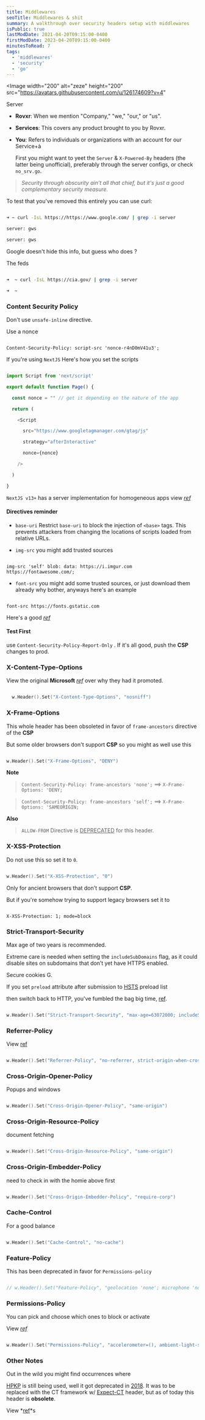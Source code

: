 ```yaml
---
title: Middlewares
seoTitle: Middlewares & shit
summary: A walkthrough over security headers setup with middlewares 
isPublic: true
lastModDate: 2021-04-20T09:15:00-0400
firstModDate: 2023-04-20T09:15:00-0400
minutesToRead: 7
tags:
  - 'middlewares'
  - 'security'
  - 'go'
---
```


<Image
  width="200"
  alt="zeze"
  height="200"
  src="https://avatars.githubusercontent.com/u/126174609?v=4"
></Image>

<H>Server</H>

- **Rovxr**: When we mention "Company," "we," "our," or "us".

- **Services**: This covers any product brought to you by Rovxr.

- **You**: Refers to individuals or organizations with an account for our Service+à

  First you might want to yeet the `Server` & `X-Powered-By` headers (the latter being
  unofficial), preferably through the server configs, or check `no_srv.go`.

> _Security through obscurity ain’t all that chief, but it's just a good complementary security measure._

To test that you've removed this entirely you can use curl:

```bash

➜ ~ curl -IsL https://https://www.google.com/ | grep -i server

server: gws

server: gws

````

Google doesn't hide this info, but guess who does ?

The feds

```bash

➜  ~ curl -IsL https://cia.gov/ | grep -i server

➜  ~

````

### Content Security Policy

Don't use `unsafe-inline` directive.

Use a nonce

```http

Content-Security-Policy: script-src 'nonce-r4nD0mV41u3';

```

If you're using `NextJS` Here's how you set the scripts

```Typescript

import Script from 'next/script'

export default function Page() {

  const nonce = "" // get it depending on the nature of the app

  return (

    <Script

      src="https://www.googletagmanager.com/gtag/js"

      strategy="afterInteractive"

      nonce={nonce}

    />

  )

}

```

`NextJS v13+` has a server implementation for homogeneous apps view _[ref](https://nextjs.org/docs/app/building-your-application/configuring/content-security-policy)_

#### Directives reminder

- `base-uri` Restrict `base-uri` to block the injection of `<base>` tags. This prevents attackers from changing the locations of scripts loaded from relative URLs.

- `img-src` you might add trusted sources

```http

img-src 'self' blob: data: https://i.imgur.com https://fontawesome.com/;

```

- `font-src` you might add some trusted sources, or just download them already why bother, anyways here's an example

```http

font-src https://fonts.gstatic.com

```

Here's a good _[ref](https://infosec.mozilla.org/guidelines/web_security.html#implementation-notes)_

#### Test First

use `Content-Security-Policy-Report-Only` . If it's all good, push the **CSP** changes to prod.

### X-Content-Type-Options

View the original **Microsoft** _[ref](https://learn.microsoft.com/en-us/archive/blogs/ie/ie8-security-part-vi-beta-2-update)_ over why they had it promoted.

```Go

  w.Header().Set("X-Content-Type-Options", "nosniff")

```

### X-Frame-Options

This whole header has been obsoleted in favor of `frame-ancestors` directive of the **CSP**

But some older browsers don't support **CSP** so you might as well use this

```Go

w.Header().Set("X-Frame-Options", "DENY")

```

**Note**

> `Content-Security-Policy: frame-ancestors 'none';` ==> `X-Frame-Options: 'DENY;`

> `Content-Security-Policy: frame-ancestors 'self';` ==> `X-Frame-Options: 'SAMEORIGIN;`

**Also**

> `ALLOW-FROM` Directive is <u>DEPRECATED</u> for this header.

### X-XSS-Protection

Do not use this so set it to `0`.

```go

w.Header().Set("X-XSS-Protection", "0")

```

Only for ancient browsers that don't support **CSP**.

But if you're somehow trying to support legacy browsers set it to

```http

X-XSS-Protection: 1; mode=block

```

### Strict-Transport-Security

Max age of two years is recommended.

Extreme care is needed when setting the `includeSubDomains` flag, as it could disable sites on subdomains that don’t yet have HTTPS enabled.

Secure cookies G.

If you set `preload` attribute after submission to [HSTS](ttps://hstspreload.org) preload list

then switch back to HTTP, you've fumbled the bag big time, [ref](https://hstspreload.org/#removal).

```Go

w.Header().Set("Strict-Transport-Security", "max-age=63072000; includeSubDomains, preload")

```

### Referrer-Policy

View [ref](https://www.w3.org/TR/referrer-policy/#referrer-policy-no-referrer)

```Go

w.Header().Set("Referrer-Policy", "no-referrer, strict-origin-when-cross-origin")

```

### Cross-Origin-Opener-Policy

Popups and windows

```Go

w.Header().Set("Cross-Origin-Opener-Policy", "same-origin")

```

### Cross-Origin-Resource-Policy

document fetching

```go

w.Header().Set("Cross-Origin-Resource-Policy", "same-origin")

```

### Cross-Origin-Embedder-Policy

need to check in with the homie above first

```go

w.Header().Set("Cross-Origin-Embedder-Policy", "require-corp")

```

### Cache-Control

For a good balance

```go

w.Header().Set("Cache-Control", "no-cache")

```

### Feature-Policy

This has been deprecated in favor for `Permissions-policy`

```go

// w.Header().Set("Feature-Policy", "geolocation 'none'; microphone 'none'; camera 'none'")

```

### Permissions-Policy

You can pick and choose which ones to block or activate

View _[ref](https://www.w3.org/TR/permissions-policy/)_

```go

w.Header().Set("Permissions-Policy", "accelerometer=(), ambient-light-sensor=(), autoplay=(), battery=(), camera=(), clipboard-read=(), clipboard-write=(), cross-origin-isolated=(), display-capture=(), document-domain=(), encrypted-media=(), execution-while-not-rendered=(), execution-while-out-of-viewport=(), fullscreen=(), gamepad=(), geolocation=(self 'https://trusted.com'), gyroscope=(), magnetometer=(), microphone=(), midi=(), navigation-override=(), payment=(), picture-in-picture=(), publickey-credentials-get=(), screen-wake-lock=(), speaker=(), speaker-selection=(), sync-xhr=(), usb=(), web-share=(), xr-spatial-tracking=()")

```

### Other Notes

Out in the wild you might find occurrences where

[HPKP](https://tools.ietf.org/html/rfc7469) is still being used, well it got deprecated in [2018](https://www.chromestatus.com/feature/5903385005916160). It was to be replaced with the CT framework w/ [Expect-CT](https://datatracker.ietf.org/doc/rfc9163/) header, but as of today this header is **obsolete**.

View *[ref](https://chromestatus.com/feature/6244547273687040)*s
